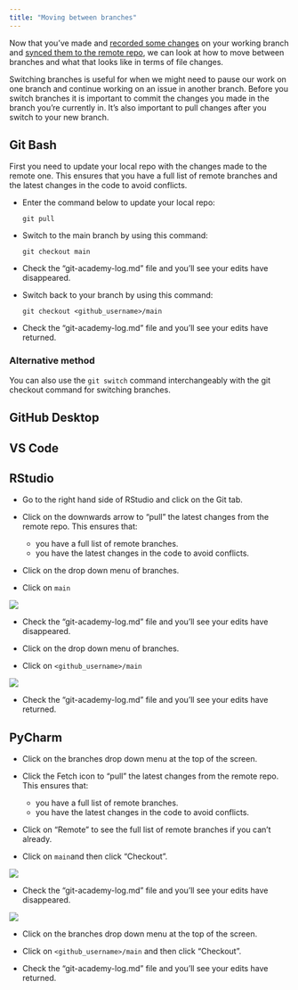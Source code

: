 ```yaml
---
title: "Moving between branches"
---
```


Now that you've made and [recorded some changes](recording-changes.html) on your working branch and [synced them to the remote repo](syncing-changes-to-remote.html), we can look at how to move between branches and what that looks like in terms of file changes.

Switching branches is useful for when we might need to pause our work on one branch and continue working on an issue in another branch. Before you switch branches it is important to commit the changes you made in the branch you're currently in. It's also important to pull changes after you switch to your new branch.

::: panel-tabset
## Git Bash

First you need to update your local repo with the changes made to the remote one. This ensures that you have a full list of remote branches and the latest changes in the code to avoid conflicts. 

-   Enter the command below to update your local repo:

      `git pull`

-   Switch to the main branch by using this command:

      `git checkout main`

-   Check the "git-academy-log.md" file and you'll see your edits have disappeared. 

-   Switch back to your branch by using this command:

      `git checkout <github_username>/main`
      
-   Check the "git-academy-log.md" file and you'll see your edits have returned.

### Alternative method

You can also use the `git switch` command interchangeably with the git checkout command for switching branches.

## GitHub Desktop

## VS Code

## RStudio

-   Go to the right hand side of RStudio and click on the Git tab.

-   Click on the downwards arrow to "pull" the latest changes from the remote repo. This ensures that:

    -   you have a full list of remote branches.
    -   you have the latest changes in the code to avoid conflicts.

-   Click on the drop down menu of branches.

-   Click on `main`

![](images/r_switch_branch_main.png){fig-alt="The Git panel in RStudio with red rectangles highlighting the downwards pull arrow, the branches drop down menu and the branch called main that we want to switch to."}

-   Check the "git-academy-log.md" file and you'll see your edits have disappeared. 

-   Click on the drop down menu of branches.

-   Click on `<github_username>/main`

![](images/r_switch_branch_own_branch.png){fig-alt="The Git panel in RStudio with red rectangles highlighting the branches drop down menu and an example of a user branch that we want to switch to."}
      
-   Check the "git-academy-log.md" file and you'll see your edits have returned.



## PyCharm

-   Click on the branches drop down menu at the top of the screen.

-   Click the Fetch icon to "pull" the latest changes from the remote repo. This ensures that:

    -   you have a full list of remote branches.
    -   you have the latest changes in the code to avoid conflicts.

-   Click on "Remote" to see the full list of remote branches if you can't already.

-   Click on `main`and then click "Checkout".

![](images/pycharm_switch_main.png){fig-alt="Highlighting PyCharm's branches dropdown menu, the Remote drop down sub menu, the branch called main and the Checkout option that appears when you click on that branch."}

-   Check the "git-academy-log.md" file and you'll see your edits have disappeared. 

![](images/pycharm_switch_own_branch.png){fig-alt="Highlighting PyCharm's branches dropdown menu, the Remote drop down sub menu, an example of a user specific branch and the Checkout option that appears when you click on that branch."}

-   Click on the branches drop down menu at the top of the screen.

-   Click on `<github_username>/main` and then click "Checkout".
      
-   Check the "git-academy-log.md" file and you'll see your edits have returned.



:::
